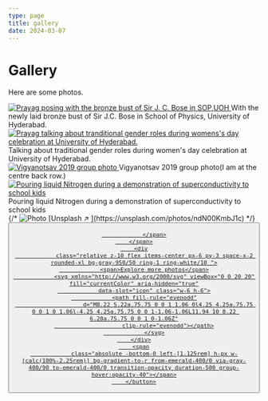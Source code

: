 ```yaml
---
type: page
title: gallery
date: 2024-03-07
---
```


# Gallery

Here are some photos.


<div className="grid grid-cols-2 gap-2">
	<div >
	<a href="/images/sop_bust.jpeg">
		<Image
			src="/images/sop_bust.jpeg"
  			alt="Prayag posing with the bronze bust of Sir J. C. Bose in SOP,UOH"
			width={1125}
			height={750}
			priority
			className="next-image hover:brightness-110 rounded rounded-lg shadow-md"
		/>
	</a>
	With the newly laid bronze bust of Sir J.C. Bose in School of Physics, University of Hyderabad.
	</div>
	<div >
	<a href="/images/womens_day.jpeg">
		<Image
			src="/images/womens_day.jpeg"
			alt="Prayag talking about tranditional gender roles during womens's day celebration at University of Hyderabad."
			width={1125}
			height={750}
			priority
			className="next-image hover:brightness-110 rounded rounded-lg shadow-md"
		/>
	</a>
	Talking about traditional gender roles during women's day celebration at University of Hyderabad.
	</div>
	<div >
	<a href="/images/vigyanotsav_2019_groupphoto.jpeg">
		<Image
			src="/images/vigyanotsav_2019_groupphoto.jpeg"
			alt="Vigyanotsav 2019 group photo"
			width={1125}
			height={750}
			priority
			className="next-image hover:brightness-110 rounded rounded-lg shadow-md"
		/>
	</a>
	Vigyanotsav 2019 group photo(I am at the centre back row.)
	</div>
	<div >
	<a href="/images/nitrogen.JPG">
		<Image
			src="/images/nitrogen.JPG"
			alt="Pouring liquid Nitrogen during a demonstration of superconductivity to school kids"
			width={1125}
			height={750}
			priority
			className="next-image hover:brightness-110 rounded rounded-lg shadow-md"
		/>
	</a>
	Pouring liquid Nitrogen during a demonstration of superconductivity to school kids
	</div>
</div>
{/* 
<Image
  src="/images/photo.jpg"
  alt="Photo"
  width={1125}
  height={750}
  priority
  className="next-image"
/>
[Unsplash ↗ ](https://unsplash.com/photos/ndN00KmbJ1c) */}

<div className="flex justify-center">
<a href="https://gallery.prayagyadav.me">
        <button
        class="relative inline-block p-px font-semibold leading-6 text-white no-underline bg-gray-800 shadow-2xl cursor-pointer group rounded-xl shadow-zinc-900"><span
                class="absolute inset-0 overflow-hidden rounded-xl"><span
                        class="absolute inset-0 rounded-xl bg-[image:radial-gradient(75%_100%_at_50%_0%,rgba(56,189,248,0.6)_0%,rgba(56,189,248,0)_75%)] opacity-0 transition-opacity duration-500 group-hover:opacity-100">

                </span>
        </span>
        <div
                class="relative z-10 flex items-center px-6 py-3 space-x-2 rounded-xl bg-gray-950/50 ring-1 ring-white/10 ">
                <span>Explore more photos</span>
                <svg xmlns="http://www.w3.org/2000/svg" viewBox="0 0 20 20" fill="currentColor" aria-hidden="true"
                data-slot="icon" class="w-6 h-6">
                <path fill-rule="evenodd"
                        d="M8.22 5.22a.75.75 0 0 1 1.06 0l4.25 4.25a.75.75 0 0 1 0 1.06l-4.25 4.25a.75.75 0 0 1-1.06-1.06L11.94 10 8.22 6.28a.75.75 0 0 1 0-1.06Z"
                        clip-rule="evenodd"></path>
                </svg>
        </div>
        <span
                class="absolute -bottom-0 left-[1.125rem] h-px w-[calc(100%-2.25rem)] bg-gradient-to-r from-emerald-400/0 via-gray-400/90 to-emerald-400/0 transition-opacity duration-500 group-hover:opacity-40"></span>
        </button>
</a>
</div>
